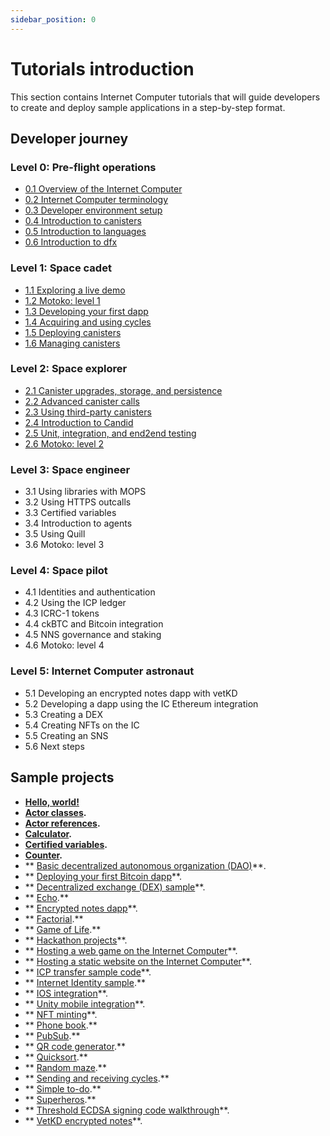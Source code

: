 ```yaml
---
sidebar_position: 0
---
```

# Tutorials introduction

This section contains Internet Computer tutorials that will guide developers to create and deploy sample applications in a step-by-step format.

## Developer journey

### Level 0: Pre-flight operations

- [0.1 Overview of the Internet Computer](developer-journey/level-0/01-ic-overview.md)
- [0.2 Internet Computer terminology](developer-journey/level-0/02-ic-terms.md)
- [0.3 Developer environment setup](developer-journey/level-0/03-dev-env.md)
- [0.4 Introduction to canisters](developer-journey/level-0/04-intro-canisters.md)
- [0.5 Introduction to languages](developer-journey/level-0/05-intro-languages.md)
- [0.6 Introduction to dfx](developer-journey/level-0/06-intro-dfx.md)

### Level 1: Space cadet

- [1.1 Exploring a live demo](developer-journey/level-1/1.1-live-demo.md)
- [1.2 Motoko: level 1](developer-journey/level-1/1.2-motoko-lvl1.md)
- [1.3 Developing your first dapp](developer-journey/level-1/1.3-first-dapp.md)
- [1.4 Acquiring and using cycles](developer-journey/level-1/1.4-using-cycles.md)
- [1.5 Deploying canisters](developer-journey/level-1/1.5-deploying-canisters.md)
- [1.6 Managing canisters](developer-journey/level-1/1.6-managing-canisters.md)


### Level 2: Space explorer

- [2.1 Canister upgrades, storage, and persistence](developer-journey/level-2/2.1-storage-persistence.md)
- [2.2 Advanced canister calls](developer-journey/level-2/2.2-advanced-canister-calls.md)
- [2.3 Using third-party canisters](developer-journey/level-2/2.3-third-party-canisters.md)
- [2.4 Introduction to Candid](developer-journey/level-2/2.4-intro-candid.md)
- [2.5 Unit, integration, and end2end testing](developer-journey/level-2/2.5-unit-testing.md)
- [2.6 Motoko: level 2](developer-journey/level-2/2.6-motoko-lvl2.md)

### Level 3: Space engineer 

- 3.1 Using libraries with MOPS
- 3.2 Using HTTPS outcalls
- 3.3 Certified variables
- 3.4 Introduction to agents
- 3.5 Using Quill
- 3.6 Motoko: level 3

### Level 4: Space pilot

- 4.1 Identities and authentication
- 4.2 Using the ICP ledger
- 4.3 ICRC-1 tokens
- 4.4 ckBTC and Bitcoin integration
- 4.5 NNS governance and staking
- 4.6 Motoko: level 4

### Level 5: Internet Computer astronaut 

- 5.1 Developing an encrypted notes dapp with vetKD
- 5.2 Developing a dapp using the IC Ethereum integration
- 5.3 Creating a DEX
- 5.4 Creating NFTs on the IC
- 5.5 Creating an SNS
- 5.6 Next steps


## Sample projects
- **[Hello, world!](../samples/hello)**
- **[Actor classes](../samples/actor-classes).**
- **[Actor references](../samples/actor-reference).**
- **[Calculator](../samples/calculator).**
- **[Certified variables](../samples/cert-var).**
- **[Counter](../samples/counter).**
- ** [Basic decentralized autonomous organization (DAO)](../samples/dao)**.
- ** [Deploying your first Bitcoin dapp](../samples/deploying-your-first-bitcoin-dapp)**.
- ** [Decentralized exchange (DEX) sample](../samples/dex)**.
- ** [Echo](../samples/echo).**
- ** [Encrypted notes dapp](../samples/encrypted-notes)**.
- ** [Factorial](../samples/factorial).**
- ** [Game of Life](../samples/game-of-life).**
- ** [Hackathon projects](../samples/hackathon-projects)**.
- ** [Hosting a web game on the Internet Computer](../samples/host-a-webgame)**.
- ** [Hosting a static website on the Internet Computer](../samples/host-a-website)**.
- ** [ICP transfer sample code](../samples/token-transfer)**.
- ** [Internet Identity sample](../samples/internet-identity-sample).**
- ** [IOS integration](../samples/ios-integration)**.
- ** [Unity mobile integration](../samples/native-app-integration)**.
- ** [NFT minting](../samples/nft)**.
- ** [Phone book](../samples/phonebook).**
- ** [PubSub](../samples/pub-sub).**
- ** [QR code generator](../samples/qr-code).**
- ** [Quicksort](../samples/quicksort).**
- ** [Random maze](../samples/random-maze).**
- ** [Sending and receiving cycles](../samples/sending-and-receiving-cycles).**
- ** [Simple to-do](../samples/simple-to-do).**
- ** [Superheros](../samples/superheros).**
- ** [Threshold ECDSA signing code walkthrough](../samples/t-ecdsa-sample)**.
- ** [VetKD encrypted notes](../samples/vetkd-encrypted-notes)**.
